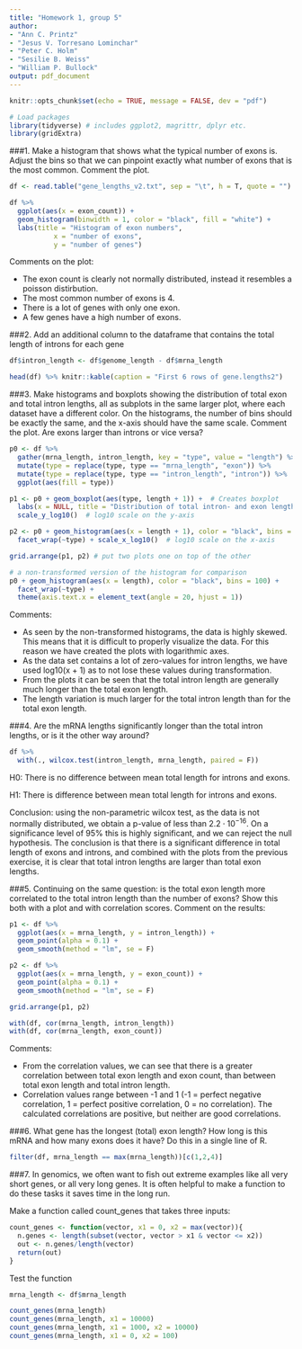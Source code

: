 ```yaml
---
title: "Homework 1, group 5"
author:
- "Ann C. Printz"
- "Jesus V. Torresano Lominchar"
- "Peter C. Holm"
- "Sesilie B. Weiss"
- "William P. Bullock"
output: pdf_document
---
```


```r
knitr::opts_chunk$set(echo = TRUE, message = FALSE, dev = "pdf")
```

```r
# Load packages
library(tidyverse) # includes ggplot2, magrittr, dplyr etc.
library(gridExtra)
```

###1. Make a histogram that shows what the typical number of exons is.  Adjust the bins so that we can pinpoint exactly what number of exons that is the most common. Comment the plot.

```r

df <- read.table("gene_lengths_v2.txt", sep = "\t", h = T, quote = "")

df %>% 
  ggplot(aes(x = exon_count)) +
  geom_histogram(binwidth = 1, color = "black", fill = "white") +
  labs(title = "Histogram of exon numbers",
           x = "number of exons",
           y = "number of genes") 

```

Comments on the plot:
    
  * The exon count is clearly not normally distributed, instead it resembles a poisson distirbution.
  * The most common number of exons is 4.
  * There is a lot of genes with only one exon.
  * A few genes have a high number of exons. 

###2. Add an additional column to the dataframe that contains the total length of introns for each gene

```r
df$intron_length <- df$genome_length - df$mrna_length

head(df) %>% knitr::kable(caption = "First 6 rows of gene.lengths2")
```

###3. Make histograms and boxplots showing the distribution of total exon and total intron lengths, all as subplots in the same larger plot, where each dataset have a different color.  On the histograms, the number of bins should be exactly the same, and the x-axis should have the same scale. Comment the plot. Are exons larger than introns or vice versa?

```r
p0 <- df %>% 
  gather(mrna_length, intron_length, key = "type", value = "length") %>%
  mutate(type = replace(type, type == "mrna_length", "exon")) %>%         # Renaming 
  mutate(type = replace(type, type == "intron_length", "intron")) %>%     # Renaming 
  ggplot(aes(fill = type)) 

p1 <- p0 + geom_boxplot(aes(type, length + 1)) +  # Creates boxplot
  labs(x = NULL, title = "Distribution of total intron- and exon lengths") +
  scale_y_log10()  # log10 scale on the y-axis

p2 <- p0 + geom_histogram(aes(x = length + 1), color = "black", bins = 100) + # Creates histogram
  facet_wrap(~type) + scale_x_log10()  # log10 scale on the x-axis

grid.arrange(p1, p2) # put two plots one on top of the other
```

```r
# a non-transformed version of the histogram for comparison
p0 + geom_histogram(aes(x = length), color = "black", bins = 100) +
  facet_wrap(~type) + 
  theme(axis.text.x = element_text(angle = 20, hjust = 1))  
```

Comments:

  * As seen by the non-transformed histograms, the data is highly skewed. This means that it is difficult to properly visualize the data. For this reason we have created the plots with logarithmic axes.
  * As the data set contains a lot of zero-values for intron lengths, we have used log10(x + 1) as to not lose these values during transformation. 
  * From the plots it can be seen that the total intron length are generally much longer than the total exon length.
  * The length variation is much larger for the total intron length than for the total exon length.

\newpage{}

###4. Are the mRNA lengths significantly longer than the total intron lengths, or is it the other way around? 

```r
df %>% 
  with(., wilcox.test(intron_length, mrna_length, paired = F))
```

H0: There is no difference between mean total length for introns and exons.  

H1: There is difference between mean total length for introns and exons.

Conclusion: using the non-parametric wilcox test, as the data is not normally distributed, we obtain a p-value of less than $2.2 \cdot 10^{-16}$. On a significance level of 95% this is highly significant, and we can reject the null hypothesis. The conclusion is that there is a significant difference in total length of exons and introns, and combined with the plots from the previous exercise, it is clear that total intron lengths are larger than total exon lengths.  

###5. Continuing on the same question: is the total exon length more correlated to the total intron length than the number of exons? Show this both with a plot and with correlation scores. Comment on the results:

```r
p1 <- df %>%
  ggplot(aes(x = mrna_length, y = intron_length)) +
  geom_point(alpha = 0.1) +
  geom_smooth(method = "lm", se = F)

p2 <- df %>%
  ggplot(aes(x = mrna_length, y = exon_count)) +
  geom_point(alpha = 0.1) +
  geom_smooth(method = "lm", se = F) 

grid.arrange(p1, p2)

with(df, cor(mrna_length, intron_length))
with(df, cor(mrna_length, exon_count))

```

Comments: 

  * From the correlation values, we can see that there is a greater correlation between total exon length and exon count, than between total exon length and total intron length. 
  * Correlation values range between -1 and 1 (-1 = perfect negative correlation, 1 = perfect positive correlation, 0 = no correlation).  The calculated correlations are positive, but neither are good correlations.

###6. What gene has the longest (total) exon length? How long is this mRNA and how many exons does it have?  Do this in a single line of R.  

```r
filter(df, mrna_length == max(mrna_length))[c(1,2,4)]
```


###7. In genomics, we often want to fish out extreme examples like all very short genes, or all very long genes. It is often helpful to make a function to do these tasks it saves time in the long run.

Make a function called count_genes that takes three inputs:

```r
count_genes <- function(vector, x1 = 0, x2 = max(vector)){
  n.genes <- length(subset(vector, vector > x1 & vector <= x2))
  out <- n.genes/length(vector)
  return(out)
}
```

Test the function 

```r
mrna_length <- df$mrna_length

count_genes(mrna_length)
count_genes(mrna_length, x1 = 10000)
count_genes(mrna_length, x1 = 1000, x2 = 10000)
count_genes(mrna_length, x1 = 0, x2 = 100)
```

